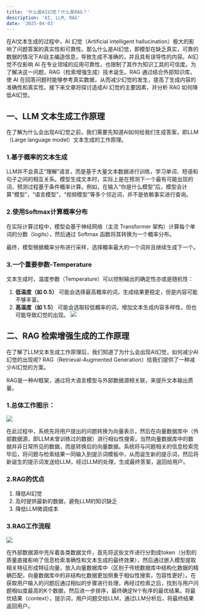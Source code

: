 ```yaml
---
title: '什么是AI幻觉？什么是RAG？'
description: 'AI, LLM, RAG'
date: '2025-04-03'
---
```

在AI文本生成的过程中，AI 幻觉（Artificial intelligent hallucination）极大的影响了问题答案的真实性和可靠性。那么什么是AI幻觉，即模型在缺乏真实，可靠的数据的情况下AI自主编造信息，导致生成不准确的，并且具有误导性的内容。AI幻觉不仅影响 AI 在专业领域的应用可靠性，也限制了其作为知识工具的可信度。为了解决这一问题，RAG（检索增强生成）技术诞生。RAG 通过结合外部知识库，使 AI 在回答问题时能够参考真实数据，从而减少幻觉的发生，提高了生成内容的准确性和真实性。接下来文章将探讨造成AI 幻觉的主要因素，并分析 RAG 如何降低AI幻觉。

## 一、LLM 文本生成工作原理

在了解为什么会出现AI幻觉之前，我们需要先知道AI如何给我们生成答案，即LLM（Large language model）文本生成的工作原理。


### 1.基于概率的文本生成

LLM并不会真正“理解”语言，而是基于大量文本数据进行训练，学习单词、短语和句子之间的相互关系。模型生成文本时，实际上是在预测下一个最有可能出现的词，预测过程基于条件概率计算。例如，在输入“你是什么模型”后，模型会计算“模型”，“语言模型”，“视频模型”等多个邻近词，并不是依赖事实进行查询。

### 2.使用Softmax计算概率分布

在实际计算过程中，模型会基于神经网络（主流 Transformer 架构）计算每个单词的分数（logits），然后通过 Softmax 函数将其转换为一个概率分布。


最终，模型根据概率分布进行采样，选择概率最大的一个词并且继续生成下一个。

### 3.一个重要参数-Temperature

文本生成时，温度参数（Temperature）可以控制输出的确定性亦或是随机性：

1. **低温度（如 0.5）** 可能会选择最高概率的词，生成结果更稳定，但是内容可能不够丰富。
2. **高温度（如 1.5）** 可能会选取较低概率的词，增加文本生成内容多样性，但也可能导致幻觉的出现。
![](/images/2025-04-03-234412.png)

## 二、RAG 检索增强生成的工作原理

在了解了LLM文本生成工作原理后，我们知道了为什么会出现AI幻觉，如何减少AI幻觉的出现呢? RAG（Retrieval-Augmented Generation）给我们提供了一种减少AI幻觉的方案。

RAG是一种AI框架，通过将大语言模型与外部数据源相关联，来提升文本输出质量。

### 1.总体工作图示：

![](/images/2025-04-03-203152.png)

在此过程中，系统先将用户提出的问题转换为向量表示，然后在向量数据库中（外部数据源，即LLM未曾训练过的数据）进行相似性搜索，当然向量数据库中的数据并非日常所见的数据，而是转换后的向量数据。系统将与问题相关的信息检索完毕后，将问题与检索结果一同输入到提示词模板中，从而诞生新的提示词，然后将新诞生的提示词发送给LLM，经过LLM的处理，生成最终答案，返回给用户。

### 2.RAG的优点

1. 降低AI幻觉
2. 及时提供最新的数据，避免LLM的知识缺乏
3. 降低LLM微调成本

### 3.RAG工作流程

![](/images/2025-04-03-215643.png)

​在外部数据源中充斥着各类数据文件，首先将这些文件进行分割成token（分割的质量直接影响了信息检索准确性和文本生成的最终效果），然后通过嵌入模型提取相关特征形成特征向量，放入向量数据库中（区别于传统数据库中结构化数据的精确匹配，向量数据库中的非结构化数据更加侧重于相似性搜索，包容性更好）。在获取用户输入的问题后通过相似的步骤进行处理，再经过检索之后，找到与用户问题相似度最高的K个数据，然后进一步排序，最终确定N个有序的最优结果。将最优结果（context），提示词，用户问题交给LLM，通过LLM分析后，将最终结果返回用户。



